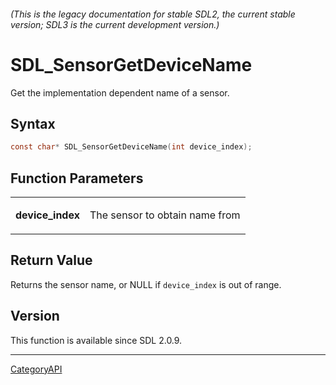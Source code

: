 ====== (This is the legacy documentation for stable SDL2, the current stable version; SDL3 is the current development version.) ======
= SDL_SensorGetDeviceName =

Get the implementation dependent name of a sensor.

== Syntax ==

<syntaxhighlight lang='c'>
const char* SDL_SensorGetDeviceName(int device_index);
</syntaxhighlight>

== Function Parameters ==

{|
|'''device_index'''
|The sensor to obtain name from
|}

== Return Value ==

Returns the sensor name, or NULL if <code>device_index</code> is out of
range.

== Version ==

This function is available since SDL 2.0.9.

----
[[CategoryAPI]]


